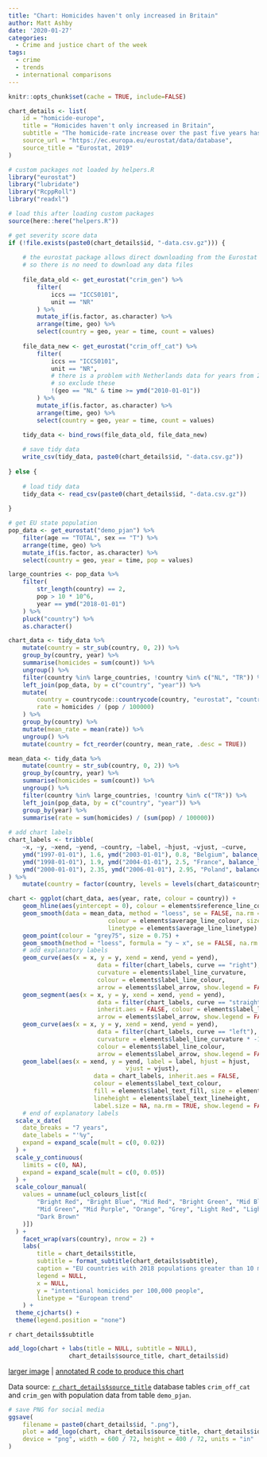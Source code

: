 ```yaml
---
title: "Chart: Homicides haven't only increased in Britain"
author: Matt Ashby
date: '2020-01-27'
categories:
  - Crime and justice chart of the week
tags:
  - crime
  - trends
  - international comparisons
---
```


```r
knitr::opts_chunk$set(cache = TRUE, include=FALSE)
```

```r
chart_details <- list(
	id = "homicide-europe",
	title = "Homicides haven't only increased in Britain",
	subtitle = "The homicide-rate increase over the past five years hasn't been unique to England and Wales, with murders also increasing in France, Germany and Sweden after continent-wide decreases since the 1990s. The UK-wide homicide rate remains about average for European countries.",
	source_url = "https://ec.europa.eu/eurostat/data/database",
	source_title = "Eurostat, 2019"
)
```

```r
# custom packages not loaded by helpers.R
library("eurostat")
library("lubridate")
library("RcppRoll")
library("readxl")

# load this after loading custom packages
source(here::here("helpers.R"))
```

```r

# get severity score data
if (!file.exists(paste0(chart_details$id, "-data.csv.gz"))) {
	
	# the eurostat package allows direct downloading from the Eurostat database,
	# so there is no need to download any data files
 
	file_data_old <- get_eurostat("crim_gen") %>% 
		filter(
			iccs == "ICCS0101", 
			unit == "NR"
		) %>% 
		mutate_if(is.factor, as.character) %>% 
		arrange(time, geo) %>% 
		select(country = geo, year = time, count = values)
	
	file_data_new <- get_eurostat("crim_off_cat") %>% 
		filter(
			iccs == "ICCS0101", 
			unit == "NR",
			# there is a problem with Netherlands data for years from 2010 onwards,
			# so exclude these
			!(geo == "NL" & time >= ymd("2010-01-01"))
		) %>% 
		mutate_if(is.factor, as.character) %>% 
		arrange(time, geo) %>% 
		select(country = geo, year = time, count = values)

	tidy_data <- bind_rows(file_data_old, file_data_new)
	
	# save tidy data
	write_csv(tidy_data, paste0(chart_details$id, "-data.csv.gz"))	
	
} else {
	
	# load tidy data
	tidy_data <- read_csv(paste0(chart_details$id, "-data.csv.gz"))
	
}	

# get EU state population
pop_data <- get_eurostat("demo_pjan") %>% 
	filter(age == "TOTAL", sex == "T") %>% 
	arrange(time, geo) %>% 
	mutate_if(is.factor, as.character) %>% 
	select(country = geo, year = time, pop = values)

```

```r
large_countries <- pop_data %>% 
	filter(
		str_length(country) == 2, 
		pop > 10 * 10^6, 
		year == ymd("2018-01-01")
	) %>% 
	pluck("country") %>% 
	as.character()

chart_data <- tidy_data %>% 
	mutate(country = str_sub(country, 0, 2)) %>% 
	group_by(country, year) %>% 
	summarise(homicides = sum(count)) %>% 
	ungroup() %>% 
	filter(country %in% large_countries, !country %in% c("NL", "TR")) %>%
	left_join(pop_data, by = c("country", "year")) %>% 
	mutate(
		country = countrycode::countrycode(country, "eurostat", "country.name", warn = FALSE),
		rate = homicides / (pop / 100000)
	) %>% 
	group_by(country) %>% 
	mutate(mean_rate = mean(rate)) %>% 
	ungroup() %>% 
	mutate(country = fct_reorder(country, mean_rate, .desc = TRUE))

mean_data <- tidy_data %>% 
	mutate(country = str_sub(country, 0, 2)) %>% 
	group_by(country, year) %>% 
	summarise(homicides = sum(count)) %>% 
	ungroup() %>% 
	filter(country %in% large_countries, !country %in% c("TR")) %>%
	left_join(pop_data, by = c("country", "year")) %>% 
	group_by(year) %>% 
	summarise(rate = sum(homicides) / (sum(pop) / 100000))
	
# add chart labels
chart_labels <- tribble(
	~x, ~y, ~xend, ~yend, ~country, ~label, ~hjust, ~vjust, ~curve,
	ymd("1997-01-01"), 1.6, ymd("2003-01-01"), 0.8, "Belgium", balance_lines("European trend", 2), "left", "top", "right",
	ymd("1998-01-01"), 1.9, ymd("2004-01-01"), 2.5, "France", balance_lines("national trend", 2), "left", "center", "left",
	ymd("2000-01-01"), 2.35, ymd("2006-01-01"), 2.95, "Poland", balance_lines("annual count", 2), "left", "center", "left"
) %>% 
	mutate(country = factor(country, levels = levels(chart_data$country)))
```

```r
chart <- ggplot(chart_data, aes(year, rate, colour = country)) +
	geom_hline(aes(yintercept = 0), colour = elements$reference_line_colour) +
	geom_smooth(data = mean_data, method = "loess", se = FALSE, na.rm = TRUE, 
							colour = elements$average_line_colour, size = 0.5,
							linetype = elements$average_line_linetype) +
	geom_point(colour = "grey75", size = 0.75) +
	geom_smooth(method = "loess", formula = "y ~ x", se = FALSE, na.rm = TRUE) +
	# add explanatory labels
	geom_curve(aes(x = x, y = y, xend = xend, yend = yend),
						 data = filter(chart_labels, curve == "right"), inherit.aes = FALSE, 
						 curvature = elements$label_line_curvature, 
						 colour = elements$label_line_colour, 
						 arrow = elements$label_arrow, show.legend = FALSE) +
	geom_segment(aes(x = x, y = y, xend = xend, yend = yend),
						 data = filter(chart_labels, curve == "straight"), 
						 inherit.aes = FALSE, colour = elements$label_line_colour, 
						 arrow = elements$label_arrow, show.legend = FALSE) +
	geom_curve(aes(x = x, y = y, xend = xend, yend = yend),
						 data = filter(chart_labels, curve == "left"), inherit.aes = FALSE, 
						 curvature = elements$label_line_curvature * -1, 
						 colour = elements$label_line_colour, 
						 arrow = elements$label_arrow, show.legend = FALSE) +
	geom_label(aes(x = xend, y = yend, label = label, hjust = hjust, 
								 vjust = vjust),
						data = chart_labels, inherit.aes = FALSE, 
						colour = elements$label_text_colour,
						fill = elements$label_text_fill, size = elements$label_text_size, 
						lineheight = elements$label_text_lineheight,
						label.size = NA, na.rm = TRUE, show.legend = FALSE) +
	# end of explanatory labels
  scale_x_date(
  	date_breaks = "7 years",
    date_labels = "'%y",
    expand = expand_scale(mult = c(0, 0.02))
  ) +
  scale_y_continuous(
    limits = c(0, NA),
    expand = expand_scale(mult = c(0, 0.05))
  ) +
  scale_colour_manual(
    values = unname(ucl_colours_list[c(
    	"Bright Red", "Bright Blue", "Mid Red", "Bright Green", "Mid Blue", 
    	"Mid Green", "Mid Purple", "Orange", "Grey", "Light Red", "Light Blue", 
    	"Dark Brown"
    )])
  ) +
	facet_wrap(vars(country), nrow = 2) +
	labs(
		title = chart_details$title,
		subtitle = format_subtitle(chart_details$subtitle),
		caption = "EU countries with 2018 populations greater than 10 million, excluding Netherlands due to missing data",
		legend = NULL,
		x = NULL,
		y = "intentional homicides per 100,000 people",
		linetype = "European trend"
	) +
  theme_cjcharts() +
  theme(legend.position = "none")
```

`r chart_details$subtitle`

```r
add_logo(chart + labs(title = NULL, subtitle = NULL), 
				 chart_details$source_title, chart_details$id)
```

[larger image](../`r chart_details$id`.png)
| [annotated R code to produce this chart](https://github.com/mpjashby/lesscrime.info/blob/master/content/post/`r chart_details$id`.Rmd)

Data source: [`r chart_details$source_title`](`r chart_details$source_url`) database tables `crim_off_cat` and `crim_gen` with population data from table `demo_pjan`.


```r
# save PNG for social media
ggsave(
	filename = paste0(chart_details$id, ".png"), 
	plot = add_logo(chart, chart_details$source_title, chart_details$id), 
	device = "png", width = 600 / 72, height = 400 / 72, units = "in"
)
```

